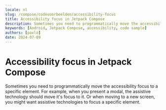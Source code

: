 ```yaml
---
locale: nl
slug: /compose/codevoorbeelden/accessibility-focus
title: Accessibility focus in Jetpack Compose
description: Sometimes you need to programmatically move the accessibility focus to a specific element.
keywords: [Android, Jetpack Compose, accessibility, code sample]
authors: [pavlo]
date: 2024-07-09
---
```


# Accessibility focus in Jetpack Compose

Sometimes you need to programmatically move the accessibility focus to a specific element. For example, when you present a modal, the assistive technology should move it's focus to it. Or when moving to a new screen, you might want assistive technologies to focus a specific element.

<CodeSample id="accessibility-focus" platform="compose" locale="nl"/>
